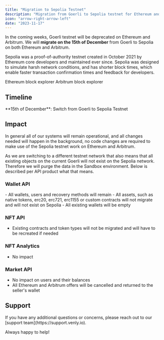 ```yaml
---
title: "Migration to Sepolia Testnet"
description: "Migration from Goerli to Sepolia testnet for Ethereum and Arbitrum"
icon: "arrow-right-arrow-left"
date: "2023-11-17"
---
```


In the coming weeks, Goerli testnet will be deprecated on Ethereum and Arbitrum. We will **migrate on the 15th of December** from Goerli to Sepolia on both Ethereum and Arbitrum.

Sepolia was a proof-of-authority testnet created in October 2021 by Ethereum core developers and maintained ever since. Sepolia was designed to simulate harsh network conditions, and has shorter block times, which enable faster transaction confirmation times and feedback for developers.

<CardGroup cols={2}>
  <Card title="Sepolia Ethereum" icon="link" href="https://sepolia.etherscan.io/">
    Ethereum block explorer
  </Card>
  
  <Card title="Sepolia Arbitrum" icon="link" href="https://sepolia.arbiscan.io/">
    Arbitrum block explorer
  </Card>
</CardGroup>

## Timeline

<Warning>
**15th of December**: Switch from Goerli to Sepolia Testnet
</Warning>

## Impact

In general all of our systems will remain operational, and all changes needed will happen in the background, no code changes are required to make use of the Sepolia testnet work on Ethereum and Arbitrum.

As we are switching to a different testnet network that also means that all existing objects on the current Goerli will not exist on the Sepolia network. Therefore we will purge the data in the Sandbox environment. Below is described per API product what that means.

### Wallet API

<AccordionGroup>
  <Accordion title="What Will Remain" icon="check">
    - All wallets, users and recovery methods will remain
  </Accordion>
  
  <Accordion title="What Will Be Lost" icon="triangle-exclamation">
    - All assets, such as native tokens, erc20, erc721, erc1155 or custom contracts will not migrate and will not exist on Sepolia
    - All existing wallets will be empty
  </Accordion>
</AccordionGroup>

### NFT API

- Existing contracts and token types will not be migrated and will have to be recreated if needed

### NFT Analytics

- No impact

### Market API

- No impact on users and their balances
- All Ethereum and Arbitrum offers will be cancelled and returned to the seller's wallet

## Support

<Info>
If you have any additional questions or concerns, please reach out to our [support team](https://support.venly.io).

Always happy to help!
</Info>
